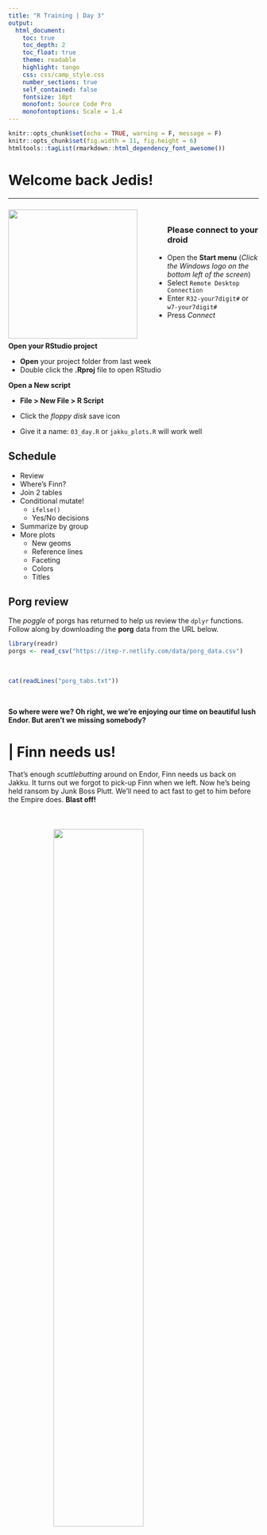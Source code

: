 ```yaml
---
title: "R Training | Day 3"
output: 
  html_document:
    toc: true
    toc_depth: 2
    toc_float: true
    theme: readable
    highlight: tango
    css: css/camp_style.css
    number_sections: true
    self_contained: false
    fontsize: 18pt
    monofont: Source Code Pro
    monofontoptions: Scale = 1.4
---
```



```r
knitr::opts_chunk$set(echo = TRUE, warning = F, message = F)
knitr::opts_chunk$set(fig.width = 11, fig.height = 6) 
htmltools::tagList(rmarkdown::html_dependency_font_awesome())
```

# Welcome back Jedis! {-}
<hr>

![](images/day3_sq.png){width="260" style="float: left; margin-right: 60px; margin-top: 8px;"}

<br>

### Please connect to your droid {-}

- Open the __Start menu__  (_Click the Windows logo on the bottom left of the screen_)
- Select ` Remote Desktop Connection `
- Enter ` R32-your7digit# ` or ` w7-your7digit# `
- Press _Connect_

<br>

__Open your RStudio project__

- __Open__ your project folder from last week
- Double click the __.Rproj__ file to open RStudio

__Open a New script__

- __File > New File > R Script__

- Click the _floppy disk_ save icon
- Give it a name: `03_day.R` or `jakku_plots.R` will work well



## Schedule  {-}

<div class="well">

- Review
- Where's Finn?
- Join 2 tables
- Conditional mutate! 
    - `ifelse()`
    - Yes/No decisions
- Summarize by group
- More plots
    - New geoms
    - Reference lines
    - Faceting
    - Colors
    - Titles 
    
</div>   
    

## Porg review {-}

The _poggle_ of porgs has returned to help us review the `dplyr` functions. Follow along by downloading the __porg__ data from the URL below.

```r
library(readr)
porgs <- read_csv("https://itep-r.netlify.com/data/porg_data.csv")
```

<br>

```r
cat(readLines("porg_tabs.txt"))
```

<br>


__So where were we? Oh right, we we're enjoying our time on beautiful lush Endor. But aren't we missing somebody?__


# | Finn needs us! {-}

That's enough _scuttlebutting_ around on Endor, Finn needs us back on Jakku. It turns out we forgot to pick-up Finn when we left. Now he's being held ransom by Junk Boss Plutt. We'll need to act fast to get to him before the Empire does. __Blast off!__ 

<br>

![](images/finn_run.gif){style="margin-left: 18%; width: 60%; margin-top: 6px;"}

<br>


# More data {-}

<div class="tip"> 
<h3 style="margin-top: 13px;"> Update from BB8! </h3>

BB8 was busy on our flight back to Jakku, and was able to recover a __full__ set of scrap records from the notorious Unkar Plutt. Let's take a look.


```r
library(readr)
library(dplyr)

# Read in the full scrap database
scrap <- read_csv("https://itep-r.netlify.com/data/starwars_scrap_jakku_full.csv")
```
</div>

<br>

# | Jakku re-visited
<hr>

Okay, so we're back on the ol' dust bucket. Let's try not to forget anything while were here this time. We're quickly running out of friends on this planet.

## A scrappy ransom {-}

Mr. Baddy Plutt is demanding __10,000 items__ of scrap for Finn. Sounds expensive, but lucky for us he didn't clarify the exact items. Let's find the scrap that weighs the least per shipment and try to make this transaction as light as possible. 

Take a look at our __NEW__ scrap data and see if we have the weight of all the items.

```r
# What unit types are in the data?
unique(scrap$units)
```

__Or return results as a data frame__
```r
distinct(scrap, units)
```

<br>


_Hmmm...._ So how much does a cubic yard of `Hull Panel` weigh? 

_A lot? 32? Maybe..._ 

I think we're going to need some more data. 

<br>

<div class="tip">
__"Hey BB8!"__ 

__"Please do your magic data finding thing."__

</div>

## Get the weights {-}

![](images/rey_bb8.jpg){align="right" style="width: 35%; margin-top: 0px; margin-left: 15px; margin-right: 0px;"}

It took a while, but with a few droid bribes BB8 was able to track down a _Weight conversion table_ from his old droid buddies. Our current data shows the total cubic yards for some scrap shipments, but not how much the shipment weighs. 

### Read the weight conversion table {-}
```r
# The data's URL
convert_url <- "https://rtrain.netlify.com/data/conversion_table.csv"

# Read the conversion data
convert <- read_csv(convert_url)

head(convert, 3)
```

<br>

Stars! A cubic yard of `Hull Panel` weighs __641 lbs__. That's what I thought!

Let's join this new conversion table to the scrap data to make our calculations easier. To do that we need to make a new friend.

__Say "Hello" to `left_join()`!__  


# | Join tables

![](images/leftjoin_scrap.png){style="width: 55%; margin-left: 18%;"}

<br><br>
<hr>

`left_join()` works like a zipper and combines two tables based on one or more variables. It's called "left"-join because the entire table on the left side is retained. Anything that matches from the right table gets to join the party, but the rest will be ignored.


## Join 2 tables {-}

### `left_join(table1, table2, by = c("columns to join by"))` {-}

<br>


### Adding porg names {-}

Remember our porg friends? How rude of us not to share their names. __Wups!__

Here they are:

<div style="margin-left: 10px; margin-top: 24px; width: 37%; margin-bottom: 34px;">
![](images/porgs/porg_names_tbl.png)
</div>

<div style="clear: both;"></div>

__Hey now!__ That's not very helpful. Who's who? Let's join their names to the rest their data.

<br>


![](images/porgs/porg_join.png){style="width: 85%;"}

<br>

### __The result__ {-}

<div class="well">
![](images/porgs/porgs_and_names.png){style="width: 85%; max-width: 85%;"}
</div>

<br>

## Back to scrap land{-}

Let's apply our new `left_join()` skills to the scrap data.

<br>

### Join the conversion table to the scrap {-}

Look at the tables. What columns in both tables do we want to join __by__?


<br>

```r
scrap <- left_join(scrap, convert, 
                   by = c("item" = "item", "units" = "units"))
```

<br>

> Want to skimp on typing?

<br>

When the 2 tables share column names that are the same, `left_join()` will automatically search for matching columns. Nice! So the code below does the same as above.

```r
scrap <- left_join(scrap, convert)

head(scrap, 4)
```

```r
head(scrap, 4)
```

<br>

__Want more details?__ 

You can type `?left_join` to see all the arguments and options.

<br>

## Total pounds per shipment {-}

Let's mutate! 

Now that we have pounds per unit we can use `mutate` to calculate the total pounds for each shipment.

<br>

```r
scrap <- scrap %>% 
         mutate(total_pounds = amount * pounds_per_unit)
         
```

__Fill in the blank__
```r
scrap <- scrap %>% 
         mutate(total_pounds = amount *  _____________ )
         
```

<details>
<summary class = "btn_code">_Show code_</summary>
<p>
```r
scrap <- scrap %>% 
         mutate(total_pounds = amount * pounds_per_unit)
         
```
</p></details>


## Total price per shipment {-}

<div class="note">

### <i class="fa fa-bicycle" aria-hidden="true" style="color: green"></i> EXERCISE {-}

```r
source("insert_tabs.R")

tabs <- c("Total price", "Show hint", "Show code")

content <- c(Exercise = "<h4> Total price </h4>

We need to do some serious multiplication. We now have the total amount shipped in pounds, and the price per pound, but we want to know the total price for each transaction. 

How do we calculate that? 

code_start

# Calculate the total price for each shipment
scrap <- scrap %>% 
         mutate(credits = ________ * ________ )
         
code_end",

show_hint = '<h4> Total price </h4>

We need to do some serious multiplication. We now have the total amount shipped in pounds, and the price per pound, but we want to know the total price for each transaction. 

How do we calculate that?

code_start

# Calculate the total price for each shipment
scrap <- scrap %>% 
         mutate(credits = total_pounds  * ________ )

code_end',

show_code = '<h4> Total price </h4>

We need to do some serious multiplication. We now have the total amount shipped in pounds, and the price per pound, but we want to know the total price for each transaction. 

How do we calculate that?

code_start

# Calculate the total price for each shipment
scrap <- scrap %>% 
         mutate(credits = total_pounds * price_per_pound)
         
code_end')

tab_html <- add_tabs(tabs, content)

cat(paste0(tab_html, collapse = "\n"))
```

</div>

<br>

```r
# Calculate the total price for each shipment
scrap <- scrap %>% 
         mutate(credits = total_pounds * price_per_pound)
```


## Price per item {-}

__Great!__ Let's add one last column. We can divide the shipment's _credits_ by the _amount_ of items to get the `price_per_unit`.

```r
# Calculate the price per unit
scrap <- scrap %>% 
         mutate(price_per_unit = credits / amount)
```

<br>

<div class="note" style="line-height: 1.6;">

Data analysts often get asked summary questions such as:

- What's the highest or worst? 
- What's the lowest number? 
- Is that worse than average?
    - What's the average tonnage of scrap from Cratertown this year? 
- What city is making the most money?

</div>


### On to `summarize()`! {-}


# | `summarize()` this!
<hr>

![](images/summarize_diagram.png){width="500"}

`summarize()` allows you to apply a summary function like `median()` to a column and collapse your data down to a single row. To really dig into `summarize` you'll want to know some common summary functions, such as `sum()`, `mean()`, `median()`, `min()`, and `max()`.



## `sum()` {-}

Use `summarize()` and `sum()` to find the total credits of __all__ the scrap.

```r
summarize(scrap, total_credits = sum(credits))
```


## `mean()` {-}
Use `summarize()` and `mean()` to calculate the _mean_ `price_per_pound` in the scrap report.

```r
summarize(scrap, mean_price = mean(price_per_pound, na.rm = T))
```

<br>

> Note the `na.rm = TRUE` in the `mean()` function. This tells R to ignore empty cells or missing values that show up in R as `NA`. If you leave `na.rm` out, the _mean_ function will return 'NA' if it finds a missing value in the data.


## `median()` {-}
Use summarize to calculate the _median_ price_per_pound in the scrap report.

```r
summarize(scrap, median_price = median(price_per_pound, na.rm = T))
```

## `max()` {-}
Use summarize to calculate the _maximum_ price per pound any scrapper got for their scrap.

```r
summarize(scrap, max_price = max(price_per_pound, na.rm = T))
```

## `min()` {-}
Use summarize to calculate the _minimum_ price per pound any scrapper got for their scrap.

```r
summarize(scrap, min_price = min(price_per_pound, na.rm = T))
```

## `nth()` {-}
Use `summarize()` and `nth(Origin, 12)` to find the name of the Origin City that had the  _12th_ highest scrapper haul.   

_Hint: Use `arrange()` first._

```r
arrange(scrap, desc(credits)) %>% summarize(price_12 = nth(origin, 12))
```


## `quantile()` {-}

Quantiles are great for finding the upper or lower range of a column. Use the `quantile()` function to find the the 5th and 95th quantile of the prices.

```r

summarize(scrap, 
          price_5th_pctile  = quantile(price_per_pound, 0.05, na.rm = T),
          price_95th_pctile = quantile(price_per_pound, 0.95))
```


__Hint:__ Add `na.rm = T` to `quantile()`.

<br>

<div class="tip">

### <i class="fa fa-bicycle" aria-hidden="true" style="color: green"></i> EXERCISE {-}

Create a summary of the scrap data that includes 3 of the summary functions above. The following is one example.

```r
summary <- scrap %>% 
             summarize(max_credits      =  __________ ,
                       mean_credits     =  __________ ,
                       min_pounds       =  __________  )
                     
```

</div>

<br>


## `n()` {-}

`n()` stands for _count_. It has the smallest function name I know of, but is super useful.

Use summarize and `n()` to count the number of reported scrap records going to `Niima outpost`. 

<br>

__Hint:__ Use `filter()` first.

```r
niima_scrap <- filter(scrap, destination == "Niima Outpost") 
```


```r
niima_scrap <- summarize(niima_scrap, scrap_records = n())
```


<br>

Ok. That was fun. Now let's do a summary for Cratertown. And then for Blowback Town. And then for Tuanul. And then for...

<br>


### __Wait!__ {-}

> Do we really need to `filter` to the _origin_ city that we're interested in every single time? 
>
> How about you just give me the mean price for every _origin_ city. Then I could use that to answer a question about any city I want.
>
> Okay. Fine. It's time we talk about __`group_by()`.__ 
>


# | `group_by()`
<hr>

## The junk Capital of Jakku

> Which origin city had the most shipments of junk?

<br>

Use `group_by` with the column _origin_, and then use`summarize` to count the __number__ of records at each origin city. 

<br>

__Fill in the blank__
```r

scrap_shipments <- group_by(scrap, ______ ) %>% 
                     summarize(shipments =  ______ ) 

```

<details>
<summary class = "btn_code">_Show code_</summary>
<p>
```r

scrap_shipments <- group_by(scrap, origin ) %>% 
                     summarize(shipments =  n() ) 

```
</p></details>


<div class="quiz">
### Pop Quiz! {-}

__Which city had the most scrap shipments?__

<input type="radio"> _Tuanul_         <br> 
<input type="radio"> _Outskirts_      <br> 
<input type="radio"> _Reestki_        <br> 
<input type="radio"> _Cratertown_     <br> 
<br>

<details>
<summary class = "btn_code">_Show solution_</summary>

<p>
<i class="fa fa-check" aria-hidden="true" style="color: green;"></i> `Cratertown`  

_You've got the POWER!_

</p>
</details></div>


## Bargain hunters {-}

Who's selling goods for cheap? 

Use `group_by` with the column _origin_, and then use`summarize` to find the `mean(price_per_unit)` at each origin city. 


<details>
<summary class = "btn_code">_Show code_</summary>
<p>
```r

mean_prices <- group_by(scrap, origin) %>% 
                 summarize(mean_price = mean(price_per_unit, na.rm = T)) %>%
                 ungroup()

```
</p></details>

<br>


<details>
<summary class="btn_code_blue"> EXPLORE: Rounding digits </summary>

<div class="note" style="margin-top: -9px;">
<p>
You can round the prices to a certain number of digits using the `round()` function. We can finish by adding the `arrange()` function to sort the table by our new column.

```r

mean_prices <- group_by(scrap, origin) %>% 
                 summarize(mean_price       = mean(price_per_unit, na.rm = T),
                           mean_price_round = round(mean_price, digits = 2)) %>%  
                 arrange(mean_price_round) %>%
                 ungroup()

```

<br>


__Special note__ 

The `round()` function in R does not automatically round values ending in 5 up. Instead it uses scientific rounding, which rounds values ending in 5 to the nearest even number. So 2.5 rounded to the nearest whole number rounds down to 2, and 3.5 rounded to the nearest whole number rounds up 4.

</p>
</div>
</details>


<br>


<div class="tip">
### <i class="fa fa-user-astronaut" aria-hidden="true" style="color:#040707;"></i> Pro-tip! {-}

Ending with `ungroup()` is good practice. This prevents your data from staying grouped after the summarizing has been completed.
</div>


# | Save files
<hr>

Let's save the mean price summary table we created to a _CSV_. That way we can transfer it to a _droid courier_ for delivery to Rey. To save a data frame we use the `write_csv()` function from our favorite `readr` package. 

```r

# Write the file to your results folder
write_csv(mean_prices, "results/prices_by_origin.csv")

```

<br>

<div class="red-note">

##### <i class="fas fa-exclamation-triangle" style="color: #040707;"></i> __WARNING!__ {-}

By default, when saving files R will overwrite a file if the file already exists in the same folder. It will not ask for confirmation. To be safe, save processed data to a new folder called `results/` and not to your raw `data/` folder.

</div>


# | `ifelse()`

### `[If this thing is true]`, `"Do this"`, `"Otherwise do this"` {-}

<br>


![](images/yoda_lightsaber.jpg){style="width: 46%; margin-left: 26.5%; margin-top: -8px; margin-bottom: 12px;"}

<br>

Here's a handy `ifelse` statement to help you identify lightsabers.

<div class="well" style="margin-top: 10px:">
`ifelse( `__Is lightsaber__ <span style="color: green;">__GREEN__?</span>, __Yes!__ ` Then it's Yoda's,` __No!__ ` Then it's not Yoda's)`

</div>

<br>

Say you want to label all the porgs over _60 cm_ as tall, and everyone else as short. In other words, we want to add a column where the value depends on the value found in the height column. We use `ifelse()` for this.

Or maybe you have a list of prices for scrap, and you want to flag only the ones that cost less than 500 credits. 

## `mutate()` + `ifelse()` is powerful! {-}

![](images/yoda_rise_sm.png){style="width: 74%; margin-left: 12%"}

<br>


### On the cheap {-}

Bad news. We're on a budget people. Rey can't afford anything over 500 credits per item. 

Let's add a column that labels the items as "Cheap" __if__ the price is less than 500.

__Add an affordable column__
```r
library(dplyr)
library(readr)

# Add an affordable column
scrap <- scrap %>% 
         mutate(affordable = ifelse(price_per_unit < 500, "Cheap", "Expensive"))

```



<div class="tip">

#### <i class="fa fa-cogs" aria-hidden="true" style="color: green"></i> EXERCISE {-}

Use `filter()` to create a new `cheap_scrap` table.

</div>



<div class="quiz">
### Pop Quiz! {-}

__What is the cheapest item?__

<input type="radio"> _Black box_         <br> 
<input type="radio"> _Electrotelescope_  <br> 
<input type="radio"> _Atomic drive_      <br> 
<input type="radio"> _Enviro filter_     <br> 
<input type="radio"> _Main drive_        <br>
<br>

<details>
<summary class = "btn_code">_Show solution_</summary>

<p>
<i class="fa fa-check" aria-hidden="true" style="color: green;"></i> `Black box`  

_You win! _

</p>
</details></div>



<br>

> __CONGRATULATIONS__ of galactic proportions to you. 
>
>We now have a clean and tidy data set. If BB8 receives new data to append, we can re-run this script and in 5 seconds we'll have cleaned up data again!
>

<br>

# | Plots with _ggplot2_
<hr>

#### _Plot the data, Plot the data, Plot the data_ {-}

<br>

![](images/ggplot2_hex.png){align="right" width="180" style="margin-right: 70px; margin-top: -124px;"}


## The `ggplot()` sandwich {-}


![](images/auto_plot.gif){style="margin-top: -22px; margin-left: -40px; max-width: 110%;"}

<h5 style="font-size: 28px; font-weight: bold; margin-top: -42px;"> A `ggplot` has 3 ingredients. </h5>


## 1. The base plot {-}
```r
library(ggplot2)
```


```r
library(dplyr)
library(readr)

# Read in the conversion data
convert <- read_csv("https://rtrain.netlify.com/data/conversion_table.csv")

# Read in scrap data
scrap <- read_csv("https://itep-r.netlify.com/data/starwars_scrap_jakku_full.csv")

# Join the scrap to the conversion table
scrap <- left_join(scrap, convert)

# Calculate the total price
scrap <- scrap %>% 
         mutate(total_pounds = amount * pounds_per_unit,
                credits      = total_pounds * price_per_pound)

# Calculate the price per unit
scrap <- scrap %>% 
         mutate(price_per_unit = credits / amount)


```

```r
ggplot(scrap)
```

<br>

> Note when we load the package it's `library (ggplot2)`, but the function to make a plot is `ggplot(scrap)`. We admit, it is a bit silly.


## 2. The the X, Y _aesthetics_  {-}

The _aesthetics_ assign the components from the data that you want to use in the chart. These also determine the dimensions of the plot.

```r
ggplot(scrap, aes(x = origin, y = credits)) 
```


## 3. The layers or _geometries_  {-}
```r
ggplot(scrap, aes(x = origin, y = credits)) + geom_point()
```

<br>

<div class="tip">
#### <i class="fa fa-cogs" aria-hidden="true" style="color: green"></i> EXERCISE {-}

Try making a scatterplot of any two columns.

_Hint: Numeric variables will be more informative._

```r
ggplot(scrap, aes(x = __column1__, y = __column2__)) + geom_point()
```
</div>


## Colors {-}
<hr>


Now let's use color to show the destination of the scrap
```r
ggplot(scrap, aes(x = origin, y = credits, color = destination)) +
  geom_point()
```


## Columns charts {-}

Yikes! That point chart had too much detail. Let's make a column chart and add up the sales to make it easier to understand. Note that we used `fill =` instead of `color =`. Try using color instead and see what happens.


```r
ggplot(scrap, aes(x = origin, y = credits, fill = destination)) +
  geom_col()
```

<br>

We can change the position of the bars to make it easier to compare sales by destination for each origin. For that we'll use the -- _drum roll please_ -- `position` argument. Remember, you can use `help(geom_col)` to learn about the different options for that type of plot. 

```r
ggplot(scrap, aes(x = origin, y = credits, fill = destination)) +
  geom_col(position = "dodge")
```



<div class="tip">

### <i class="fa fa-user-bicycle" aria-hidden="true" style="color:#040707;"></i> EXERCISE {-}

An easy way to experiment with colors is to add layers like `+ scale_fill_viridis()` or `+ scale_fill_brewer()` to your plot, which will link to RcolorBrewer so you can have accessible color schemes.

Try adding one of thse to your column plot above.

</div>


## Facet wrap {-}

Does the chart feel crowded to you? Let's use `facet wrap` to put each origin in a separate chart.

```r
ggplot(scrap, aes(x = origin, y = credits, fill = destination)) +
  geom_col(position = "dodge") +
  facet_wrap("destination")
```


# It's Finn time

Seriously. Let's pay that ransom already. 

> __Where should we go to get our 10,000 Black boxes?__

<br>

__Step 1:__ Filter the scrap data to only `Black box`.

```r
cheap_scrap <- filter(scrap, ______    ==   _____   )

```

```r
cheap_scrap <- filter(scrap,item    ==   "Black box"  )
```

<br>

__Step 2:__ Make a `geom_col()` plot of the total pounds of Black boxes shipped to each destination. 

```r

ggplot(cheap_scrap, aes(x =   , y =    ) ) + 
   geom_

```

<details>
<summary class = "btn_code">_Show code_</summary>

<div class="quiz" style="margin-top: -9px;">
<p>

```r
ggplot(cheap_scrap, aes(x = destination, y = total_pounds) ) + 
   geom_col()

```

</p></div></details>



<div class="quiz">
### Pop Quiz! {-}

__Which destination has the most pounds of the cheapest item?__

<input type="radio"> _Trade caravan_  <br> 
<input type="radio"> _Niima Outpost_  <br> 
<input type="radio"> _Raiders_        <br> 
<br>

<details>
<summary class = "btn_code">_Show solution_</summary>

<p>
<i class="fa fa-check" aria-hidden="true" style="color: green;"></i> `Raiders`  

_Woop! Go get em! So long Jakku - see you never!_

</p>
</details></div>


<br><br>


# <i class="fa fa-star" aria-hidden="true" style="color: gold"></i> CONCATULATIONS! <i class="fa fa-star" aria-hidden="true" style="color: gold"></i> {-}
<hr>

> __Clap your hands. You have earned a great award.__


<br>


# | Plot extras
<hr>

## Themes {-}

Want to shake up the appearance of your plots? `ggplot2` uses `theme` functions to change the general appearance of a plot. Try some different themes out. Here's `theme_dark()`.

```r
ggplot(scrap, aes(x = origin, y = credits, fill = destination)) +
  geom_col(position = "dodge") +
  facet_wrap("destination") +
  theme_dark()
```


## Labels {-}

You can set the axis and title labels using the `labs` function.

```r
ggplot(scrap, aes(x = origin, y = credits, fill = destination)) +
  geom_col(position = "dodge") +
  facet_wrap("destination") +
  labs(title    = "Scrap sales by origin and destination", 
       subtitle = "Planet Jakku",
       x        = "Origin", 
       y        = "Total sales",
       caption  = "Data gracefully provided by BB8")
```

<br>


## Drop ` 1.0e+10` scientific notation {-}

Is your boss scared of scientific notation? To hide it we can use `options(scipen = 999)`. Note that this is a general setting in R. Once you use `options(scipen = 999)` in your current session you won't have to use it again. Like loading a package, you only need to run the line once when you start RStudio.

<br>

```r
options(scipen = 999)

ggplot(scrap, aes(x = origin, y = credits, fill = destination)) +
  geom_col(position = "dodge") +
  facet_wrap("destination") +
  theme_bw() +
  labs(title = "Scrap sales by origin and destination", 
       x     = "Origin", 
       y     = "Total sales")
```

<br>

<div class="note">
__CHALLENGE__

Let's say we don't like printing so many zeros and want the labels to be in __Millions__ of credits. How can you make it happen?

<br>

<details><summary> [Click here for a HINT] </summary>
<p>

_Sorry, the hint is missing. You're on your own._

</p>
</details>

</div>


<br>


<div class="tip">

### <i class="fa fa-bicycle" aria-hidden="true" style="color: green"></i> EXERCISE {-}

Be brave and make a boxplot. We've covered how to do a scatterplot with `geom_point` and a bar chart with `geom_col`, but how would you make a boxplot showing the prices at each destination? You're on your own here. Feel free to add `color` ,`facet_wrap`, `theme`, and `labs` to your boxplots. 

_May the force be with you._
</div>


## Save plots {-}

You've hopefully made some plots you're proud of, so let's learn to save them so we can cherish them forever. There's a function called `ggsave` to do just that. How do we `ggsave` our plots? HELP! Let's type `help(ggsave)`.

```r
# Get help
help(ggsave)
?ggsave

# Copy and paste the r code of your favorite plot here
ggplot(data, aes()) +
   .... +
   ....


# Save your plot to a png file of your choosing
ggsave("your_results_folder/plot_name.png")
```


<br>


### <i class="fa fa-user-astronaut" aria-hidden="true" style="color:#040707;"></i> Pro-tip! {-}
<div class="note">

Sometimes you may want to make a plot and save it for later. For that, you give your plot a name. Any name will do.

```r

# The ggplot you want to save
my_plot <- ggplot(...)
  
# The name of the file the chart will be saved to.
where_to_save_it <- "___.png"

# Save it!
ggsave(filename = where_to_save_it, plot = my_plot)
```

<br>

_Learn more about saving plots at_ [http://stat545.com/](http://stat545.com/block017_write-figure-to-file.html)

<br>

</div>




# | Glossary

__Table of `aesthetics`__

| aes()         |    
|:--------------|  
| `x = `        |     
| `y = `        |      
| `alpha = `    |     
| `fill = `     |      
| `color = `    |    
| `size = `     |     
| `linetype = ` |      


<br>

__Table of `geoms`__

![](images/geoms_1var.png)

![](images/geoms_diagram.png)

<br>

__Table of `themes`__

You can customize the look of your plot by adding a `theme()` function.

![](images/ggplot_themes.png)



# Homeworld training {-}

![](images/porg.png){style="float: right; margin-top: -34px;"}

1. Load one of the data sets below into R
    - Porg contamination on Ahch-To
        - `https://rtrain.netlify.com/data/porg_samples.csv`
    - Planet Endor air samples
        - `https://rtrain.netlify.com/data/air_endor.csv`
    - Or use data from a recent project of yours   


2. Create 2 plots using the data.


3. _If you make something really_ __strange__. _Feel free to share! Consider it art and keep going._ 


<div class="note">

### <i class="fa fa-user-astronaut" aria-hidden="true" style="color:#040707;"></i> Pro-tip! {-}

When you add more layers using `+` remember to place it at the end of each line.

```r
# This will work
ggplot(scrap, aes(x = origin, y = credits)) +
  geom_point()

# So will this
ggplot(scrap, aes(x = origin, y = credits)) + geom_point()

# But this won't
ggplot(scrap, aes(x = origin, y = credits))
  + geom_point()

```

</div>

<br><br>

<details>
<summary class = "btn_code"><h4> <i class="far fa-question-circle" aria-hidden="true"></i> Plots Q+A </h4> </summary>
<div class="quiz" style="margin-top: -9px; background-color: white; font-size: 16px;">
<p>
<br>

- How to modify the gridlines behind your chart?
    - Try the different themes at the end of this lesson: `theme_light()` or `theme_bw()`
    - Or modify the color and size with `theme(panel.grid.minor = element_line(colour = "white", size = 0.5))`
    - There's even `theme_excel()`
- How do you set the x and y scale manually?
    - Here is an example with a scatter plot: `ggplot() + geom_point() + xlim(beginning, end) + ylim(beginning, end)`
    - __Warning:__ Values above or below the limits you set will not be shown. This is another great way to lie with data. 
- How do you get rid of the legend if you don't need it?
    - `geom_point(aes(color = facility_name), show.legend = FALSE)`
    - The [R Cookbook](http://www.cookbook-r.com/Graphs/Legends_(ggplot2)/) shows a number of ways to get rid of legends.
- I only like dashed lines. How do you change the linetype to a _dashed_ line? 
    - `geom_line(aes(color = facility_name), linetype = "dashed")`
    - You can also try `"dotted"` and `"dotdash"`, or even`"twodash"`
  
- How many colors are there in R? How does R know `hotpink` is a color?
    - There is an [R color cheatsheet](https://www.nceas.ucsb.edu/~frazier/RSpatialGuides/colorPaletteCheatsheet.pdf)  
    - As well as a list of [R color names](http://www.r-graph-gallery.com/42-colors-names/)
    - `library(viridis)` provides some great default color palettes for charts and maps.
    - This [Color web tool](http://colorbrewer2.org/#type=sequential&scheme=BuGn&n=3) has palette ideas and color codes you can use in your plots
- Keyboard shortcuts for RStudio
    - There is a [Shortcut cheatsheet](https://www.rstudio.com/wp-content/uploads/2016/01/rstudio-IDE-cheatsheet.pdf)
    - In RStudio you can go to _Help_ > _Keyboard Shortcuts Help_

</p>
</div></details>


<br>

# <i class="fa fa-rocket" aria-hidden="true"></i> Return to [Homebase](index.html) {-}

<br>
